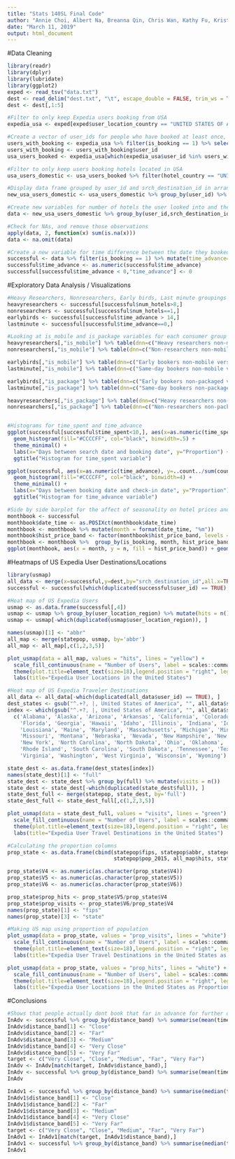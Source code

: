 ---
title: "Stats 140SL Final Code"
author: "Annie Choi, Albert Na, Breanna Qin, Chris Wan, Kathy Fu, Kristee Song, Tiffaney Pi"
date: "March 11, 2019"
output: html_document
---
#Data Cleaning
```{r}
library(readr)
library(dplyr)
library(lubridate)
library(ggplot2)
exped <- read_tsv("data.txt")
dest <- read_delim("dest.txt", "\t", escape_double = FALSE, trim_ws = TRUE)
dest <- dest[,1:5]

#Filter to only keep Expedia users booking from USA
expedia_usa <- exped[exped$user_location_country == "UNITED STATES OF AMERICA",]

#Create a vector of user_ids for people who have booked at least once, then pull only the rows of those particular users
users_with_booking <- expedia_usa %>% filter(is_booking == 1) %>% select(user_id) %>% unique()
users_with_booking <- users_with_booking$user_id
usa_users_booked <- expedia_usa[which(expedia_usa$user_id %in% users_with_booking),]

#Filter to only keep users booking hotels located in USA
usa_users_domestic <- usa_users_booked %>% filter(hotel_country == "UNITED STATES OF AMERICA")

#Display data frame grouped by user_id and srch_destination_id in arranged order
new_usa_users_domestic <- usa_users_domestic %>% group_by(user_id) %>% group_by(srch_destination_id) %>% arrange(user_id, srch_destination_id, date_time)

#Create new variables for number of hotels the user looked into and the time spent from the first time they thought about booking to the date they actually booked the hotel
data <- new_usa_users_domestic %>% group_by(user_id,srch_destination_id) %>% mutate(num_hotels=n(),time_spent=difftime(last(date_time), first(date_time),unit="days")) %>% filter(row_number() == n())

#Check for NAs, and remove those observations
apply(data, 2, function(x) sum(is.na(x)))
data <- na.omit(data)

#Create a new variable for time difference between the date they booked and the check in date of their hotel booking
successful <- data %>% filter(is_booking == 1) %>% mutate(time_advance=difftime(as.POSIXct(srch_ci), date_time,units="days"))
successful$time_advance <- as.numeric(successful$time_advance)
successful[successful$time_advance < 0,"time_advance"] <- 0

```

#Exploratory Data Analysis / Visualizations
```{r}
#Heavy Researchers, Nonresearchers, Early birds, Last minute groupings
heavyresearchers <- successful[successful$num_hotels>8,]
nonresearchers <- successful[successful$num_hotels==1,]
earlybirds <- successful[successful$time_advance > 14,]
lastminute <- successful[successful$time_advance==0,]

#Looking at is_mobile and is_package variables for each consumer group
heavyresearchers[,"is_mobile"] %>% table(dnn=c("Heavy researchers non-mobile versus mobile bookings")) %>% prop.table 
nonresearchers[,"is_mobile"] %>% table(dnn=c("Non-researchers non-mobile versus mobile bookings")) %>% prop.table

earlybirds[,"is_mobile"] %>% table(dnn=c("Early bookers non-mobile versus mobile bookings")) %>% prop.table
lastminute[,"is_mobile"] %>% table(dnn=c("Same-day bookers non-mobile versus mobile bookings")) %>% prop.table

earlybirds[,"is_package"] %>% table(dnn=c("Early bookers non-packaged versus packaged bookings")) %>% prop.table
lastminute[,"is_package"] %>% table(dnn=c("Same-day bookers non-packaged versus packaged bookings")) %>% prop.table

heavyresearchers[,"is_package"] %>% table(dnn=c("Heavy researchers non-packaged versus packaged bookings")) %>% prop.table 
nonresearchers[,"is_package"] %>% table(dnn=c("Non-researchers non-packaged versus packaged bookings")) %>% prop.table


#Histograms for time_spent and time_advance
ggplot(successful[successful$time_spent<10,], aes(x=as.numeric(time_spent), y=..count../sum(count))) +
  geom_histogram(fill="#CCCCFF", col="black", binwidth=.5) +
  theme_minimal() +
  labs(x="Days between search date and booking date", y="Proportion") +
  ggtitle("Histogram for time_spent variable")

ggplot(successful, aes(x=as.numeric(time_advance), y=..count../sum(count))) +
  geom_histogram(fill="#CCCCFF", col="black", binwidth=4) +
  theme_minimal() +
  labs(x="Days between booking date and check-in date", y="Proportion") +
  ggtitle("Histogram for time_advance variable")

#Side by side barplot for the affect of seasonality on hotel prices and number of bookings
monthbook <- successful
monthbook$date_time <- as.POSIXct(monthbook$date_time)
monthbook <- monthbook %>% mutate(month = format(date_time, "%m"))
monthbook$hist_price_band <- factor(monthbook$hist_price_band, levels = c("VL", "L", "M", "H", "VH"))
monthbook <- monthbook %>%  group_by(is_booking, month, hist_price_band) %>% summarise(n = n())
ggplot(monthbook, aes(x = month, y = n, fill = hist_price_band)) + geom_bar(stat='identity', position='dodge') + ggtitle("Affect of Seasonality on Hotel Prices and Bookings for USA ") + theme(plot.title = element_text(hjust = 0.5))
```

#Heatmaps of US Expedia User Destinations/Locations
```{r}
library(usmap)
all_data <- merge(x=successful,y=dest,by="srch_destination_id",all.x=TRUE)
successful <- successful[which(duplicated(successful$user_id) == TRUE), ]

#Heat map of US Expedia Users
usmap <- as.data.frame(successful[,4])
usmap <- usmap %>% group_by(user_location_region) %>% mutate(hits = n())
usmap <- usmap[-which(duplicated(usmap$user_location_region)), ]

names(usmap)[1] <- "abbr"
all_map <- merge(statepop, usmap, by='abbr')
all_map <- all_map[,c(1,2,3,5)]

plot_usmap(data = all_map, values = "hits", lines = "yellow") + 
  scale_fill_continuous(name = "Number of Users", label = scales::comma) + 
  theme(plot.title=element_text(size=18),legend.position = "right", legend.text=element_text(size=10)) + 
  labs(title="Expedia User Locations in the United States")

#Heat map of US Expedia Traveler Destinations
all_data <- all_data[-which(duplicated(all_data$user_id) == TRUE), ]
dest_states <- gsub("^.+?, |, United States of America", "", all_data$srch_destination_name)
index <- which(gsub("^.+?, |, United States of America", "", all_data$srch_destination_name) %in% 
  c('Alabama', 'Alaska', 'Arizona', 'Arkansas', 'California', 'Colorado', 'Connecticut', 'Delaware', 
    'Florida', 'Georgia', 'Hawaii', 'Idaho', 'Illinois', 'Indiana', 'Iowa', 'Kansas', 'Kentucky', 
    'Louisiana', 'Maine', 'Maryland', 'Massachusetts', 'Michigan', 'Minnesota', 'Mississippi', 
    'Missouri', 'Montana', 'Nebraska', 'Nevada', 'New Hampshire', 'New Jersey', 'New Mexico', 
    'New York', 'North Carolina', 'North Dakota', 'Ohio', 'Oklahoma', 'Oregon', 'Pennsylvania', 
    'Rhode Island', 'South Carolina', 'South Dakota', 'Tennessee', 'Texas', 'Utah', 'Vermont', 
    'Virginia', 'Washington', 'West Virginia', 'Wisconsin', 'Wyoming') == TRUE)

state_dest <- as.data.frame(dest_states[index])
names(state_dest)[1] <- "full"
state_dest <- state_dest %>% group_by(full) %>% mutate(visits = n())
state_dest <- state_dest[-which(duplicated(state_dest$full)), ]
state_dest_full <- merge(statepop, state_dest, by='full')
state_dest_full <- state_dest_full[,c(1,2,3,5)]

plot_usmap(data = state_dest_full, values = "visits", lines = "green") + 
  scale_fill_continuous(name = "Number of Users", label = scales::comma) + 
  theme(plot.title=element_text(size=18),legend.position = "right", legend.text=element_text(size=10)) + 
  labs(title="Expedia User Travel Destinations in the United States")

#Calculating the proportion columns
prop_state <- as.data.frame(cbind(statepop$fips, statepop$abbr, statepop$full, 
                                  statepop$pop_2015, all_map$hits, state_dest_full$visits))

prop_state$V4 <- as.numeric(as.character(prop_state$V4))
prop_state$V5 <- as.numeric(as.character(prop_state$V5))
prop_state$V6 <- as.numeric(as.character(prop_state$V6))

prop_state$prop_hits <- prop_state$V5/prop_state$V4
prop_state$prop_visits <- prop_state$V6/prop_state$V4
names(prop_state)[1] <- "fips"
names(prop_state)[3] <- "state"

#Making US map using proportion of population
plot_usmap(data = prop_state, values = "prop_visits", lines = "white") + 
  scale_fill_continuous(name = "Number of Users", label = scales::comma) + 
  theme(plot.title=element_text(size=18),legend.position = "right", legend.text=element_text(size=10)) + 
  labs(title="Expedia User Travel Destinations in the United States as Proportions of Population")

plot_usmap(data = prop_state, values = "prop_hits", lines = "white") + 
  scale_fill_continuous(name = "Number of Users", label = scales::comma) + 
  theme(plot.title=element_text(size=18),legend.position = "right", legend.text=element_text(size=10)) + 
  labs(title="Expedia User Locations in the United States as Proportions of Population")

```

#Conclusions
```{r}
#Shows that people actually dont book that far in advance for further destinations
InAdv <- successful %>% group_by(distance_band) %>% summarise(mean(time_advance))
InAdv$distance_band[1] <- "Close"
InAdv$distance_band[2] <- "Far"
InAdv$distance_band[3] <- "Medium"
InAdv$distance_band[4] <- "Very Close"
InAdv$distance_band[5] <- "Very Far"
target <- c("Very Close", "Close", "Medium", "Far", "Very Far")
InAdv <- InAdv[match(target, InAdv$distance_band),]
InAdv <- successful %>% group_by(distance_band) %>% summarise(mean(time_advance))
InAdv

InAdv1 <- successful %>% group_by(distance_band) %>% summarise(median(time_advance))
InAdv1$distance_band[1] <- "Close"
InAdv1$distance_band[2] <- "Far"
InAdv1$distance_band[3] <- "Medium"
InAdv1$distance_band[4] <- "Very Close"
InAdv1$distance_band[5] <- "Very Far"
target <- c("Very Close", "Close", "Medium", "Far", "Very Far")
InAdv1 <- InAdv1[match(target, InAdv1$distance_band),]
InAdv1 <- successful %>% group_by(distance_band) %>% summarise(median(time_advance))
InAdv1
```

